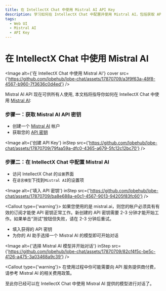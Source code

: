 ```yaml
---
title: 在 IntellectX Chat 中使用 Mistral AI API Key
description: 学习如何在 IntellectX Chat 中配置并使用 Mistral AI，包括获取 API 密钥和选择适合的 AI 模型进行对话。
tags:
  - Web UI
  - Mistral AI
  - API Key
---
```


# 在 IntellectX Chat 中使用 Mistral AI

<Image
  alt={'在 IntellectX Chat 中使用 Mistral AI'}
  cover
  src={'https://github.com/lobehub/lobe-chat/assets/17870709/a3f9f63a-48f8-4567-b960-7f3636c0d4ed'}
/>

Mistral AI API 现在可供所有人使用, 本文档将指导你如何在 IntellectX Chat 中使用 [Mistral AI](https://mistral.ai/):

<Steps>

### 步骤一：获取 Mistral AI API 密钥

- 创建一个 [Mistral AI](https://mistral.ai/) 帐户
- 获取您的 [API 密钥](https://console.mistral.ai/user/api-keys/)

<Image
  alt={'创建 API Key'}
  inStep
  src={'https://github.com/lobehub/lobe-chat/assets/17870709/79faa59a-dfc0-4365-a679-5fc12c12bc70'}
/>

### 步骤二：在 IntellectX Chat 中配置 Mistral AI

- 访问 IntellectX Chat 的`设置`界面
- 在`语言模型`下找到`Mistral AI`的设置项

<Image
  alt={'填入 API 密钥'}
  inStep
  src={'https://github.com/lobehub/lobe-chat/assets/17870709/ba8e688a-e0c1-4567-9013-94205f83fc60'}
/>

<Callout type={'warning'}>
  如果您使用的是 mistral.ai，则您的帐户必须具有有效的订阅才能使 API 密钥正常工作。新创建的 API
  密钥需要 2-3 分钟才能开始工作。如果单击“测试”按钮但失败，请在 2-3 分钟后重试。
</Callout>

- 填入获得的 API 密钥
- 为你的 AI 助手选择一个 Mistral AI 的模型即可开始对话

<Image
  alt={'选择 Mistral AI 模型并开始对话'}
  inStep
  src={'https://github.com/lobehub/lobe-chat/assets/17870709/82cf4f5c-be5c-4126-a475-3a03468a9c39'}
/>

<Callout type={'warning'}>
  在使用过程中你可能需要向 API 服务提供商付费，请参考 Mistral AI 的相关费用政策。
</Callout>

</Steps>

至此你已经可以在 IntellectX Chat 中使用 Mistral AI 提供的模型进行对话了。
